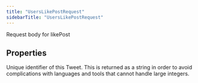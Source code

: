 ```yaml
---
title: "UsersLikePostRequest"
sidebarTitle: "UsersLikePostRequest"
---
```


Request body for likePost

## Properties

<ResponseField name="tweetId" type="`string`">
Unique identifier of this Tweet. This is returned as a string in order to avoid complications with languages and tools that cannot handle large integers.
</ResponseField>



